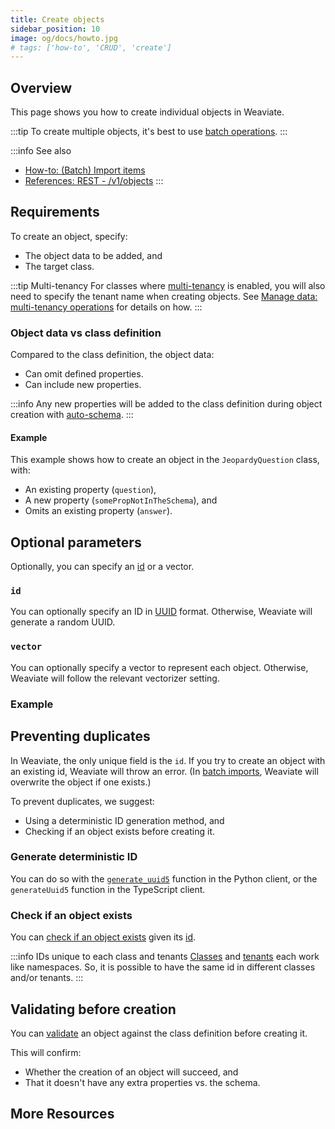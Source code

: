 ```yaml
---
title: Create objects
sidebar_position: 10
image: og/docs/howto.jpg
# tags: ['how-to', 'CRUD', 'create']
---
```



<Badges/>


## Overview

This page shows you how to create individual objects in Weaviate.

:::tip To create multiple objects, it's best to use [batch operations](./import.mdx).
:::

:::info See also
- [How-to: (Batch) Import items](./import.mdx)
- [References: REST - /v1/objects](../api/rest/objects.md)
:::


## Requirements

To create an object, specify:
* The object data to be added, and
* The target class.

:::tip Multi-tenancy
For classes where [multi-tenancy](../concepts/data.md#multi-tenancy) is enabled, you will also need to specify the tenant name when creating objects. See [Manage data: multi-tenancy operations](./multi-tenancy.md) for details on how.
:::

### Object data vs class definition

Compared to the class definition, the object data:
- Can omit defined properties.
- Can include new properties.

:::info
Any new properties will be added to the class definition during object creation with [auto-schema](../config-refs/schema.md#autoschema).
:::

#### Example

This example shows how to create an object in the `JeopardyQuestion` class, with:
- An existing property (`question`),
- A new property (`somePropNotInTheSchema`), and
- Omits an existing property (`answer`).

<Tabs groupId="languages">
  <TabItem value="py" label="Python">
    <FilteredTextBlock
      text={PyCode}
      startMarker="# CreateObject START"
      endMarker="# CreateObject END"
      language="py"
    />
  </TabItem>

  <TabItem value="js" label="TypeScript">
    <FilteredTextBlock
      text={TSCode}
      startMarker="// CreateObject START"
      endMarker="// CreateObject END"
      language="ts"
    />
  </TabItem>
</Tabs>


## Optional parameters

Optionally, you can specify an [id](../api/graphql/additional-properties.md#id) or a vector.

### `id`

You can optionally specify an ID in [UUID](https://en.wikipedia.org/wiki/Universally_unique_identifier) format. Otherwise, Weaviate will generate a random UUID.

### `vector`

You can optionally specify a vector to represent each object. Otherwise, Weaviate will follow the relevant vectorizer setting.

### Example

<Tabs groupId="languages">
  <TabItem value="py" label="Python">
    <FilteredTextBlock
      text={PyCode}
      startMarker="# CreateObjectWithIdAndVector START"
      endMarker="# CreateObjectWithIdAndVector END"
      language="py"
    />
  </TabItem>

  <TabItem value="js" label="TypeScript">
    <FilteredTextBlock
      text={TSCode}
      startMarker="// CreateObjectWithIdAndVector START"
      endMarker="// CreateObjectWithIdAndVector END"
      language="ts"
    />
  </TabItem>
</Tabs>

## Preventing duplicates

In Weaviate, the only unique field is the `id`. If you try to create an object with an existing id, Weaviate will throw an error. (In [batch imports](./import.mdx#managing-potential-duplication), Weaviate will overwrite the object if one exists.)

To prevent duplicates, we suggest:
- Using a deterministic ID generation method, and
- Checking if an object exists before creating it.

### Generate deterministic ID

You can do so with the [`generate_uuid5`](https://weaviate-python-client.readthedocs.io/en/stable/weaviate.util.html#weaviate.util.generate_uuid5) function in the Python client, or the `generateUuid5` function in the TypeScript client.

### Check if an object exists

You can [check if an object exists](./read.mdx#check-object-existence) given its [id](../api/graphql/additional-properties.md#id).

:::info IDs unique to each class and tenants
[Classes](../concepts/data.md#class-collections) and [tenants](../concepts/data.md#multi-tenancy) each work like namespaces. So, it is possible to have the same id in different classes and/or tenants.
:::

## Validating before creation

You can [validate](../api/rest/objects.md#validate-a-data-object) an object against the class definition before creating it.

This will confirm:
- Whether the creation of an object will succeed, and
- That it doesn't have any extra properties vs. the schema.

<Tabs groupId="languages">
  <TabItem value="py" label="Python">
    <FilteredTextBlock
      text={PyCode}
      startMarker="# ValidateObject START"
      endMarker="# ValidateObject END"
      language="py"
    />
  </TabItem>

  <TabItem value="js" label="TypeScript">
    <FilteredTextBlock
      text={TSCode}
      startMarker="// ValidateObject START"
      endMarker="// ValidateObject END"
      language="ts"
    />
  </TabItem>
</Tabs>


## More Resources


<DocsMoreResources />
